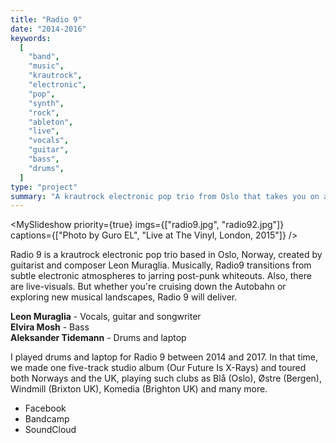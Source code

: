 ```yaml
---
title: "Radio 9"
date: "2014-2016"
keywords:
  [
    "band",
    "music",
    "krautrock",
    "electronic",
    "pop",
    "synth",
    "rock",
    "ableton",
    "live",
    "vocals",
    "guitar",
    "bass",
    "drums",
  ]
type: "project"
summary: "A krautrock electronic pop trio from Oslo that takes you on a sonic journey from subtle electronic atmospheres to jarring post-punk whiteouts."
---
```


<MySlideshow
  priority={true}
  imgs={["radio9.jpg", "radio92.jpg"]}
  captions={["Photo by Guro EL", "Live at The Vinyl, London, 2015"]}
/>

Radio 9 is a krautrock electronic pop trio based in Oslo, Norway, created by guitarist and composer Leon Muraglia. Musically, Radio9 transitions from subtle electronic atmospheres to jarring post-punk whiteouts. Also, there are live-visuals. But whether you're cruising down the Autobahn or exploring new musical landscapes, Radio 9 will deliver.

**Leon Muraglia** - Vocals, guitar and songwriter <br />
**Elvira Mosh** - Bass <br />
**Aleksander Tidemann** - Drums and laptop

I played drums and laptop for Radio 9 between 2014 and 2017. In that time, we made one five-track studio album (Our Future Is X​-​Rays) and toured both Norways and the UK, playing such clubs as Blå (Oslo), Østre (Bergen), Windmill (Brixton UK), Komedia (Brighton UK) and many more.

<MySpotifyPlayer embedUrl="https://bandcamp.com/EmbeddedPlayer/album=1863363418/size=large/bgcol=ffffff/linkcol=0687f5/artwork=small/transparent=true/" />

- <MyLink href="https://www.facebook.com/radio9">Facebook</MyLink>
- <MyLink href="https://radio9.bandcamp.com">Bandcamp</MyLink>
- <MyLink href="http://soundcloud.com/radio9band">SoundCloud</MyLink>
